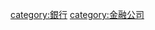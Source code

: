 {{Catnav|頁面分類|人类社会|经济|产业|服務業|银行}}

{{catmore|投资银行}}

[[category:銀行|category:銀行]]
[[category:金融公司|category:金融公司]]